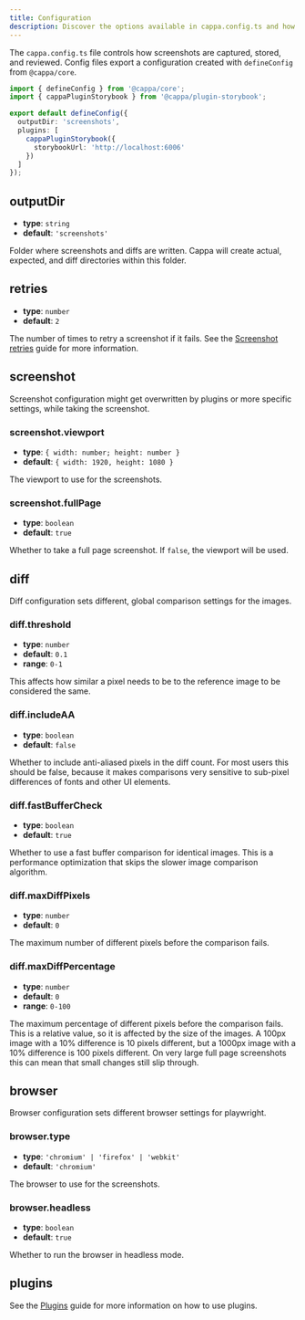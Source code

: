 ```yaml
---
title: Configuration
description: Discover the options available in cappa.config.ts and how to customize them.
---
```


The `cappa.config.ts` file controls how screenshots are captured, stored, and reviewed. Config files
export a configuration created with `defineConfig` from `@cappa/core`.

```ts
import { defineConfig } from '@cappa/core';
import { cappaPluginStorybook } from '@cappa/plugin-storybook';

export default defineConfig({
  outputDir: 'screenshots',
  plugins: [
    cappaPluginStorybook({
      storybookUrl: 'http://localhost:6006'
    })
  ]
});
```

## outputDir

- **type**: `string`
- **default**: `'screenshots'`

Folder where screenshots and diffs are written.
Cappa will create actual, expected, and diff directories within this folder.

## retries

- **type**: `number`
- **default**: `2`

The number of times to retry a screenshot if it fails. See the [Screenshot retries](./screenshot-retries) guide for more information.

## screenshot

Screenshot configuration might get overwritten by plugins or more specific settings, while taking
the screenshot.

### screenshot.viewport

- **type**: `{ width: number; height: number }`
- **default**: `{ width: 1920, height: 1080 }`

The viewport to use for the screenshots.

### screenshot.fullPage

- **type**: `boolean`
- **default**: `true`

Whether to take a full page screenshot. If `false`, the viewport will be used.

## diff

Diff configuration sets different, global comparison settings for the images.

### diff.threshold

- **type**: `number`
- **default**: `0.1`
- **range**: `0-1`

This affects how similar a pixel needs to be to the reference image to be considered the same.

### diff.includeAA

- **type**: `boolean`
- **default**: `false`

Whether to include anti-aliased pixels in the diff count.
For most users this should be false, because it makes comparisons very sensitive to sub-pixel differences of
fonts and other UI elements.

### diff.fastBufferCheck

- **type**: `boolean`
- **default**: `true`

Whether to use a fast buffer comparison for identical images. This is a performance optimization that
skips the slower image comparison algorithm.

### diff.maxDiffPixels

- **type**: `number`
- **default**: `0`

The maximum number of different pixels before the comparison fails.

### diff.maxDiffPercentage

- **type**: `number`
- **default**: `0`
- **range**: `0-100`

The maximum percentage of different pixels before the comparison fails. This is a relative value,
so it is affected by the size of the images. A 100px image with a 10% difference is 10 pixels different,
but a 1000px image with a 10% difference is 100 pixels different. On very large full page screenshots
this can mean that small changes still slip through.

## browser

Browser configuration sets different browser settings for playwright.

### browser.type

- **type**: `'chromium' | 'firefox' | 'webkit'`
- **default**: `'chromium'`

The browser to use for the screenshots.

### browser.headless

- **type**: `boolean`
- **default**: `true`

Whether to run the browser in headless mode.

## plugins

See the [Plugins](./plugins) guide for more information on how to use plugins.